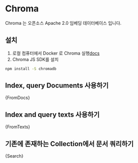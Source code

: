 
# Chroma

Chroma 는 오픈소스 Apache 2.0 임베딩 데이터베이스 입니다.

## 설치

1. 로컬 컴퓨터에서 Docker 로 Chroma 실행[docs](https://docs.trychroma.com/api-reference)
2. Chroma JS SDK를 설치

```bash npm2yarn
npm install -S chromadb
```

## Index, query Documents 사용하기


<CodeBlock language="typescript">{FromDocs}</CodeBlock>

## Index and query texts 사용하기


<CodeBlock language="typescript">{FromTexts}</CodeBlock>

## 기존에 존재하는 Collection에서 문서 쿼리하기


<CodeBlock language="typescript">{Search}</CodeBlock>
